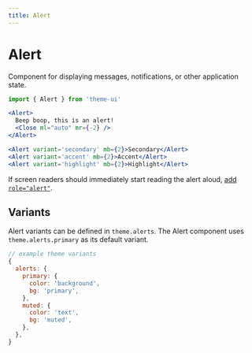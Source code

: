 ```yaml
---
title: Alert
---
```


# Alert

Component for displaying messages, notifications, or other application state.

```js
import { Alert } from 'theme-ui'
```

```jsx live=true
<Alert>
  Beep boop, this is an alert!
  <Close ml="auto" mr={-2} />
</Alert>
```

```jsx live=true
<Alert variant='secondary' mb={2}>Secondary</Alert>
<Alert variant='accent' mb={2}>Accent</Alert>
<Alert variant='highlight' mb={2}>Highlight</Alert>
```

If screen readers should immediately start reading the alert aloud,
[add `role="alert"`](https://developer.mozilla.org/en-US/docs/Web/Accessibility/ARIA/Roles/Alert_Role).

## Variants

Alert variants can be defined in `theme.alerts`.
The Alert component uses `theme.alerts.primary` as its default variant.

```js
// example theme variants
{
  alerts: {
    primary: {
      color: 'background',
      bg: 'primary',
    },
    muted: {
      color: 'text',
      bg: 'muted',
    },
  },
}
```
